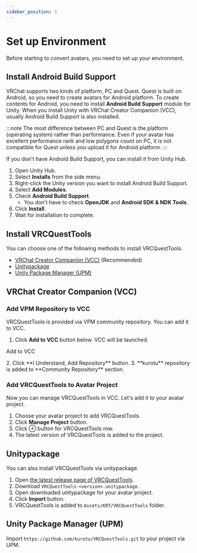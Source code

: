 ---
sidebar_position: 1
---


# Set up Environment

Before starting to convert avatars, you need to set up your environment.

## Install Android Build Support

VRChat supports two kinds of platform, PC and Quest.
Quest is built on Android, so you need to create avatars for Android platform.
To create contents for Android, you need to install **Android Build Support** module for Unity.
When you install Unity with VRChat Creator Companion (VCC), usually Android Build Support is also installed.

:::note
The most difference between PC and Quest is the platform (operating system) rather than performance.
Even if your avatar has excellent performance rank and low polygons count on PC, it is not compatible for Quest unless you upload it for Android platform.
:::

If you don't have Android Build Support, you can install it from Unity Hub.

1. Open Unity Hub.
2. Select **Installs** from the side menu.
3. Right-click the Unity version you want to install Android Build Support.
4. Select **Add Modules**.
5. Check **Android Build Support**.
    - You don't have to check **OpenJDK** and **Android SDK & NDK Tools**.
6. Click **Install**.
7. Wait for installation to complete.

## Install VRCQuestTools

You can choose one of the following methods to install VRCQuestTools.
- [VRChat Creator Companion (VCC)](#vrchat-creator-companion-vcc) (Recommended)
- [Unitypackage](#unitypackage)
- [Unity Package Manager (UPM)](#unity-package-manager-upm)

## VRChat Creator Companion (VCC)

### Add VPM Repository to VCC

VRCQuestTools is provided via VPM community repository. You can add it to VCC.

1. Click **Add to VCC** button below. VCC will be launched.
<p>
    <Link
        target={null}
        className="button button--primary button--lg"
        to="vcc://vpm/addRepo?url=https://kurotu.github.io/vpm-repos/vpm.json">
        Add to VCC
    </Link>
</p>
2. Click **I Understand, Add Repository** button.
3. **kurotu** repository is added to **Community Repository** section.

### Add VRCQuestTools to Avatar Project

Now you can manage VRCQuestTools in VCC. Let's add it to your avatar project.

1. Choose your avatar project to add VRCQuestTools.
2. Click **Manage Project** button.
3. Click ⊕ button for VRCQuestTools row.
4. The latest version of VRCQuestTools is added to the project.

## Unitypackage

You can also install VRCQuestTools via unitypackage.

1. Open [the latest release page of VRCQuestTools](https://github.com/kurotu/VRCQuestTools/releases/latest).
2. Download `VRCQuestTools-<version>.unitypackage`.
3. Open downloaded unitypackage for your avatar project.
4. Click **Import** button.
5. VRCQuestTools is added to `Assets/KRT/VRCQuestTools` folder.

## Unity Package Manager (UPM)

Import `https://github.com/kurotu/VRCQuestTools.git` to your project via UPM.
